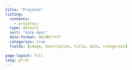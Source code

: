 ```yaml
---
title: "Projetos"
listing: 
  contents:
    - projetos/
  type: default
  sort: "date desc"
  date-format: DD/MM/YYYY
  categories: true
  fields: [image, description, title, date, categories]
  
page-layout: full
lang: pt-br
---
```


